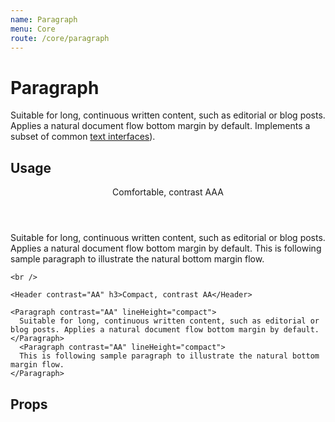 ```yaml
---
name: Paragraph
menu: Core
route: /core/paragraph
---
```




# Paragraph

<div className="max-w-lg mb-8">
  Suitable for long, continuous written content, such as editorial or blog posts. Applies a natural document flow bottom margin by default. Implements a subset of common <a href="/constants/text">text interfaces</a>).
</div>


## Usage

<Playground>
  <div className="max-w-lg">
    <Header contrast="AAA" h3>Comfortable, contrast AAA</Header>
    <Paragraph contrast="AAA" lineHeight="comfortable">
      Suitable for long, continuous written content, such as editorial or blog posts. Applies a natural document flow bottom margin by default.
    </Paragraph>
    <Paragraph contrast="AAA" lineHeight="comfortable">
      This is following sample paragraph to illustrate the natural bottom margin flow.
    </Paragraph>

    <br />

    <Header contrast="AA" h3>Compact, contrast AA</Header>

    <Paragraph contrast="AA" lineHeight="compact">
      Suitable for long, continuous written content, such as editorial or blog posts. Applies a natural document flow bottom margin by default.
    </Paragraph>
      <Paragraph contrast="AA" lineHeight="compact">
      This is following sample paragraph to illustrate the natural bottom margin flow.
    </Paragraph>
  </div>
</Playground>

## Props

<Props of={Paragraph} />
